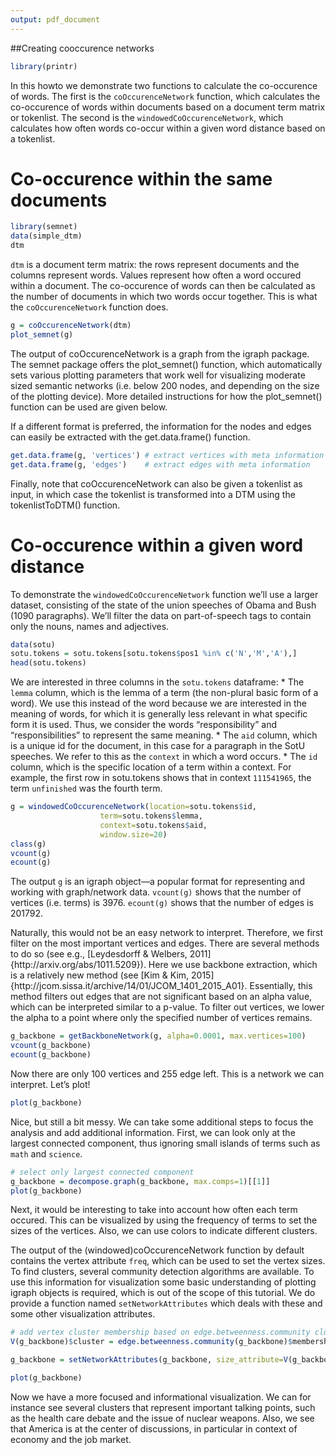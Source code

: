 ```yaml
---
output: pdf_document
---
```

##Creating cooccurence networks

```r
library(printr)
```

In this howto we demonstrate two functions to calculate the co-occurence of words. The first is the `coOccurenceNetwork` function, which calculates the co-occurence of words within documents based on a document term matrix or tokenlist. The second is the `windowedCoOccurenceNetwork`, which calculates how often words co-occur within a given word distance based on a tokenlist.



# Co-occurence within the same documents

```r
library(semnet)
data(simple_dtm)
dtm
```

`dtm` is a document term matrix: the rows represent documents and the columns represent words. Values represent how often a word occured within a document. The co-occurence of words can then be calculated as the number of documents in which two words occur together. This is what the `coOccurenceNetwork` function does. 

```r
g = coOccurenceNetwork(dtm)
plot_semnet(g)
```

The output of coOccurenceNetwork is a graph from the igraph package. The semnet package offers the plot\_semnet() function, which automatically sets various plotting parameters that work well for visualizing moderate sized semantic networks (i.e. below 200 nodes, and depending on the size of the plotting device). More detailed instructions for how the plot\_semnet() function can be used are given below.

If a different format is preferred, the information for the nodes and edges can easily be extracted with the get.data.frame() function.

```r
get.data.frame(g, 'vertices') # extract vertices with meta information 
get.data.frame(g, 'edges')    # extract edges with meta information
```

Finally, note that coOccurenceNetwork can also be given a tokenlist as input, in which case the tokenlist is transformed into a DTM using the tokenlistToDTM() function.

# Co-occurence within a given word distance

To demonstrate the `windowedCoOccurenceNetwork` function we'll use a larger dataset, consisting of the state of the union speeches of Obama and Bush (1090 paragraphs). We'll filter the data on part-of-speech tags to contain only the nouns, names and adjectives.

```r
data(sotu)
sotu.tokens = sotu.tokens[sotu.tokens$pos1 %in% c('N','M','A'),]
head(sotu.tokens)
```  

We are interested in three columns in the `sotu.tokens` dataframe: 
* The `lemma` column, which is the lemma of a term (the non-plural basic form of a word). We use this instead of the word because we are interested in the meaning of words, for which it is generally less relevant in what specific form it is used. Thus, we consider the words "responsibility" and "responsibilities" to represent the same meaning.
* The `aid` column, which is a unique id for the document, in this case for a paragraph in the SotU speeches. We refer to this as the `context` in which a word occurs.
* The `id` column, which is the specific location of a term within a context. For example, the first row in sotu.tokens shows that in context `111541965`, the term `unfinished` was the fourth term.



```r
g = windowedCoOccurenceNetwork(location=sotu.tokens$id,
                    term=sotu.tokens$lemma, 
                    context=sotu.tokens$aid,
                    window.size=20)
class(g)
vcount(g)
ecount(g)
```

The output `g` is an igraph object---a popular format for representing and working with graph/network data. `vcount(g)` shows that the number of vertices (i.e. terms) is 3976. `ecount(g)` shows that the number of edges is 201792. 

Naturally, this would not be an easy network to interpret. Therefore, we first filter on the most important vertices and edges. There are several methods to do so (see e.g., [Leydesdorff & Welbers, 2011]{http://arxiv.org/abs/1011.5209}). Here we use backbone extraction, which is a relatively new method (see [Kim & Kim, 2015]{http://jcom.sissa.it/archive/14/01/JCOM_1401_2015_A01}. Essentially, this method filters out edges that are not significant based on an alpha value, which can be interpreted similar to a p-value. To filter out vertices, we lower the alpha to a point where only the specified number of vertices remains.   

```r
g_backbone = getBackboneNetwork(g, alpha=0.0001, max.vertices=100)
vcount(g_backbone)
ecount(g_backbone)
```

Now there are only 100 vertices and 255 edge left. This is a network we can interpret. Let's plot!

```r
plot(g_backbone)
```

Nice, but still a bit messy. We can take some additional steps to focus the analysis and add additional information. First, we can look only at the largest connected component, thus ignoring small islands of terms such as `math` and `science`. 

```r
# select only largest connected component
g_backbone = decompose.graph(g_backbone, max.comps=1)[[1]]
plot(g_backbone)
```

Next, it would be interesting to take into account how often each term occured. This can be visualized by using the frequency of terms to set the sizes of the vertices. Also, we can use colors to indicate different clusters.

The output of the (windowed)coOccurenceNetwork function by default contains the vertex attribute `freq`, which can be used to set the vertex sizes. To find clusters, several community detection algorithms are available. To use this information for visualization some basic understanding of plotting igraph objects is required, which is out of the scope of this tutorial. We do provide a function named `setNetworkAttributes` which deals with these and some other visualization attributes. 


```r
# add vertex cluster membership based on edge.betweenness.community clustering
V(g_backbone)$cluster = edge.betweenness.community(g_backbone)$membership

g_backbone = setNetworkAttributes(g_backbone, size_attribute=V(g_backbone)$freq, cluster_attribute=V(g_backbone)$cluster)

plot(g_backbone)
```

Now we have a more focused and informational visualization. We can for instance see several clusters that represent important talking points, such as the health care debate and the issue of nuclear weapons. Also, we see that America is at the center of discussions, in particular in context of economy and the job market.

